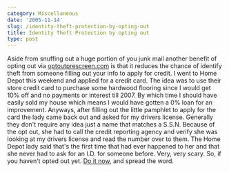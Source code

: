 ```yaml
---
category: Miscellaneous
date: '2005-11-14'
slug: /identity-theft-protection-by-opting-out
title: Identity Theft Protection by opting out
type: post
---
```



Aside from snuffing out a huge portion of you junk mail another
benefit of opting out via
[optoutprescreen.com](http://www.optoutprescreen.com/) is that it
reduces the chance of identify theft from someone filling out your
info to apply for credit. I went to Home Depot this weekend and
applied for a credit card. The idea was to use their store credit
card to purchase some hardwood flooring since I would get 10% off
and no payments or interest till 2007. By which time I should have
easily sold my house which means I would have gotten a 0% loan for
an improvement. Anyways, after filling out the little pamphlet to
apply for the card the lady came back out and asked for my drivers
license. Generally they don't require any idea just a name that
matches a S.S.N. Because of the opt out, she had to call the credit
reporting agency and verify she was looking at my drivers license
and read the number over to them. The Home Depot lady said that's
the first time that had ever happened to her and that she never had
to ask for an I.D. for someone before. Very, very scary. So, if you
haven't opted out yet.
[Do it now](http://www.optoutprescreen.com/), and spread the word.